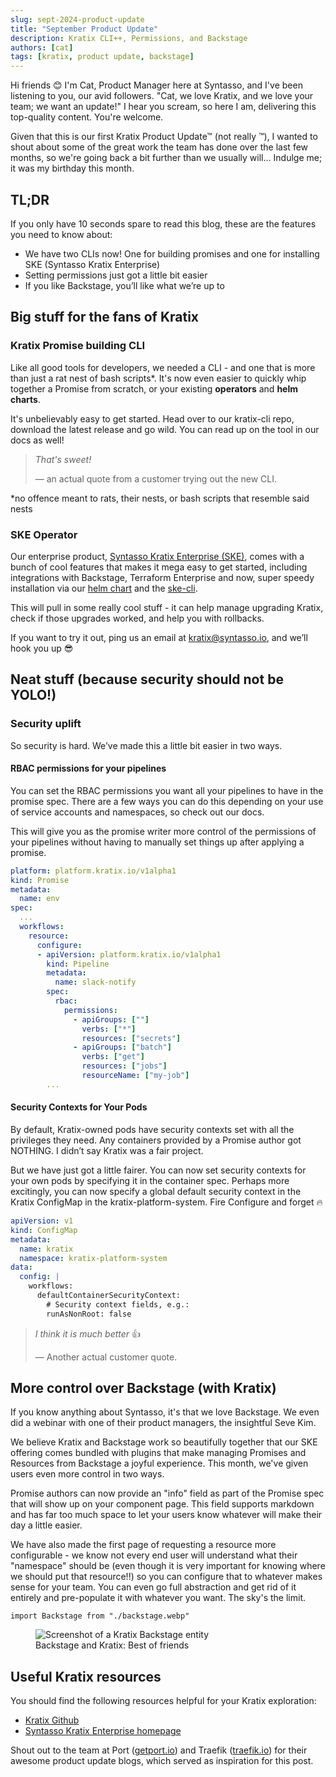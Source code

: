 ```yaml
---
slug: sept-2024-product-update
title: "September Product Update"
description: Kratix CLI++, Permissions, and Backstage
authors: [cat]
tags: [kratix, product update, backstage]
---
```



Hi friends 😊 I'm Cat, Product Manager here at Syntasso, and I've been listening
to you, our avid followers. "Cat, we love Kratix, and we love your team; we want
an update!" I hear you scream, so here I am, delivering this top-quality
content. You're welcome.

Given that this is our first Kratix Product Update™ (not really ™), I wanted to
shout about some of the great work the team has done over the last few months,
so we're going back a bit further than we usually will… Indulge me; it was my
birthday this month.

## TL;DR

<ReactPlayer width="100%" playsinline wrapper="p" controls={false} height={200} playing={true} muted={true} loop={true} url="https://media0.giphy.com/media/Emg9qPKR5hquI/giphy.mp4" />

If you only have 10 seconds spare to read this blog, these are the features you
need to know about:

* We have two CLIs now! One for building promises and one for installing SKE (Syntasso Kratix Enterprise)
* Setting permissions just got a little bit easier
* If you like Backstage, you’ll like what we’re up to

<!-- truncate -->

## Big stuff for the fans of Kratix

<ReactPlayer width="100%" playsinline height={200} playing={true} muted={true} loop={true} url="https://media0.giphy.com/media/yGEbmgiCJYu3u/giphy.mp4" />

### Kratix Promise building CLI

Like all good tools for developers, we needed a CLI - and one that is more than
just a rat nest of bash scripts*. It's now even easier to quickly whip together
a Promise from scratch, or your existing **operators** and **helm charts**.


It's unbelievably easy to get started. Head over to our kratix-cli repo,
download the latest release and go wild. You can read up on the tool in our docs
as well!


<p align="center">
<ReactPlayer wrapper="span" controls url={CLIDemo} />
</p>

> _That's sweet!_
>
> — an actual quote from a customer trying out the new CLI.


*no offence meant to rats, their nests, or bash scripts that resemble said nests


### SKE Operator

Our enterprise product, [Syntasso Kratix Enterprise
(SKE)](https://www.syntasso.io/pricing), comes with a bunch of cool features
that makes it mega easy to get started, including integrations with Backstage,
Terraform Enterprise and now, super speedy installation via our [helm
chart](https://docs.kratix.io/ske/kratix/configuring-ske/via-helm) and the
[ske-cli](https://docs.kratix.io/ske/kratix/configuring-ske/via-ske-cli).

This will pull in some really cool stuff - it can help manage  upgrading Kratix,
check if those upgrades worked, and help you with rollbacks.

If you want to try it out, ping us an email at kratix@syntasso.io, and we’ll
hook you up 😎


<ReactPlayer wrapper="span" muted={true} controls url={SKECli} />

## Neat stuff (because security should not be YOLO!)

<ReactPlayer width="100%" playsinline height={200} playing={true} muted={true} loop={true} url="https://media4.giphy.com/media/HHWdyVKaKJfI8qqJKU/giphy.mp4" />

### Security uplift

So security is hard. We’ve made this a little bit easier in two ways.

#### RBAC permissions for your pipelines

You can set the RBAC permissions you want all your pipelines to have in the promise spec. There are a few ways you can do this depending on your use of service accounts and namespaces, so check out our docs.

This will give you as the promise writer more control of the permissions of your pipelines without having to manually set things up after applying a promise.

```yaml
platform: platform.kratix.io/v1alpha1
kind: Promise
metadata:
  name: env
spec:
  ...
  workflows:
    resource:
      configure:
      - apiVersion: platform.kratix.io/v1alpha1
        kind: Pipeline
        metadata:
          name: slack-notify
        spec:
          rbac:
            permissions:
              - apiGroups: [""]
                verbs: ["*"]
                resources: ["secrets"]
              - apiGroups: ["batch"]
                verbs: ["get"]
                resources: ["jobs"]
                resourceName: ["my-job"]
        ...
```

#### Security Contexts for Your Pods

By default, Kratix-owned pods have security contexts set with all the privileges they need. Any containers provided by a Promise author got NOTHING. I didn’t say Kratix was a fair project.

But we have just got a little fairer. You can now set security contexts for your own pods by specifying it in the container spec. Perhaps more excitingly, you can now specify a global default security context in the Kratix ConfigMap in the kratix-platform-system. Fire Configure and forget 🔥

```yaml
apiVersion: v1
kind: ConfigMap
metadata:
  name: kratix
  namespace: kratix-platform-system
data:
  config: |
    workflows:
      defaultContainerSecurityContext:
        # Security context fields, e.g.:
        runAsNonRoot: false
```

> _I think it is much better_ 👍
>
> — Another actual customer quote.

## More control over Backstage (with Kratix)

If you know anything about Syntasso, it's that we love Backstage. We even did a
webinar with one of their product managers, the insightful Seve Kim.

We believe Kratix and Backstage work so beautifully together that our SKE
offering comes bundled with plugins that make managing Promises and Resources
from Backstage a joyful experience. This month, we've given users even more
control in two ways.

Promise authors can now provide an "info" field as part of the Promise spec that
will show up on your component page. This field supports markdown and has far
too much space to let your users know whatever will make their day a little
easier.

We have also made the first page of requesting a resource more configurable - we
know not every end user will understand what their "namespace" should be (even
though it is very important for knowing where we should put that resource!!) so
you can configure that to whatever makes sense for your team. You can even go
full abstraction and get rid of it entirely and pre-populate it with whatever
you want. The sky's the limit.

```mdx-code-block
import Backstage from "./backstage.webp"
```

<figure className="diagram">
  <img className="large" src={Backstage} alt="Screenshot of a Kratix Backstage entity" />

  <figcaption>Backstage and Kratix: Best of friends</figcaption>
</figure>

## Useful Kratix resources
You should find the following resources helpful for your Kratix exploration:

* [Kratix Github](https://github.com/syntasso/kratix)
* [Syntasso Kratix Enterprise homepage](https://www.syntasso.io/)

Shout out to the team at Port ([getport.io](http://getport.io/)) and Traefik
([traefik.io](http://traefik.io/)) for their awesome product update blogs, which
served as inspiration for this post.


